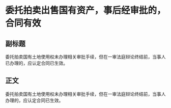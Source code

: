 # 委托拍卖出售国有资产，事后经审批的，合同有效
## 副标题
委托拍卖国有土地使用权未办理相关审批手续，但在一审法庭辩论终结前，当事人已办理的，应认定合同已生效。
## 正文
委托拍卖国有土地使用权未办理相关审批手续，但在一审法庭辩论终结前，当事人办理的，应认定合同已生效。